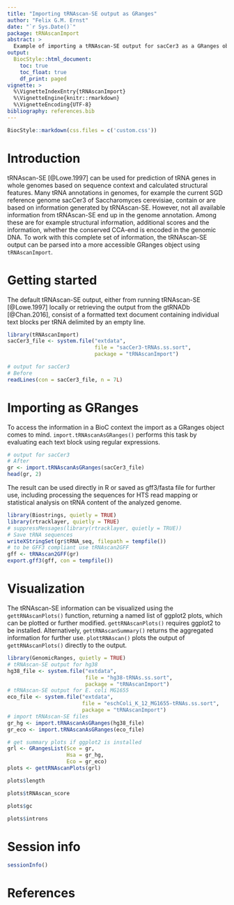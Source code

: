 ```yaml
---
title: "Importing tRNAscan-SE output as GRanges"
author: "Felix G.M. Ernst"
date: "`r Sys.Date()`"
package: tRNAscanImport
abstract: >
  Example of importing a tRNAscan-SE output for sacCer3 as a GRanges object
output: 
  BiocStyle::html_document:
    toc: true
    toc_float: true
    df_print: paged
vignette: >
  %\VignetteIndexEntry{tRNAscanImport}
  %\VignetteEngine{knitr::rmarkdown}
  %\VignetteEncoding{UTF-8}
bibliography: references.bib
---
```


```r
BiocStyle::markdown(css.files = c('custom.css'))
```

# Introduction

tRNAscan-SE [@Lowe.1997] can be used for prediction of tRNA genes in whole
genomes based on sequence context and calculated structural features. Many tRNA
annotations in genomes, for example the current SGD reference genome sacCer3 of
Saccharomyces cerevisiae, contain or are based on information generated by 
tRNAscan-SE. However, not all available information from tRNAscan-SE end up in 
the genome annotation. Among these are for example structural information, 
additional scores and the information, whether the conserved CCA-end is encoded
in the genomic DNA. To work with this complete set of information, the 
tRNAscan-SE output can be parsed into a more accessible GRanges object using 
`tRNAscanImport`.

# Getting started

The default tRNAscan-SE output, either from running tRNAscan-SE [@Lowe.1997]
locally or retrieving the output from the gtRNADb [@Chan.2016], consist of a 
formatted text document containing individual text blocks per tRNA delimited by 
an empty line.

```r
library(tRNAscanImport)
sacCer3_file <- system.file("extdata", 
                            file = "sacCer3-tRNAs.ss.sort", 
                            package = "tRNAscanImport")

# output for sacCer3
# Before
readLines(con = sacCer3_file, n = 7L)
```

# Importing as GRanges

To access the information in a BioC context the import as a GRanges object 
comes to mind. `import.tRNAscanAsGRanges()` performs this task by evaluating 
each text block using regular expressions. 

```r
# output for sacCer3
# After
gr <- import.tRNAscanAsGRanges(sacCer3_file)
head(gr, 2)
```

The result can be used directly in R or saved as gff3/fasta file for further
use, including processing the sequences for HTS read mapping or statistical
analysis on tRNA content of the analyzed genome.

```r
library(Biostrings, quietly = TRUE)
library(rtracklayer, quietly = TRUE)
# suppressMessages(library(rtracklayer, quietly = TRUE))
# Save tRNA sequences
writeXStringSet(gr$tRNA_seq, filepath = tempfile())
# to be GFF3 compliant use tRNAscan2GFF
gff <- tRNAscan2GFF(gr)
export.gff3(gff, con = tempfile())
```

# Visualization

The tRNAscan-SE information can be visualized using the `gettRNAscanPlots()`
function, returning a named list of ggplot2 plots, which can be plotted or
further modified. `gettRNAscanPlots()` requires ggplot2 to be installed.
Alternatively, `gettRNAscanSummary()` returns the aggregated information for
further use. `plottRNAscan()` plots the output of `gettRNAscanPlots()` 
directly to the output.

```r
library(GenomicRanges, quietly = TRUE)
# tRNAscan-SE output for hg38
hg38_file <- system.file("extdata", 
                         file = "hg38-tRNAs.ss.sort", 
                         package = "tRNAscanImport")
# tRNAscan-SE output for E. coli MG1655
eco_file <- system.file("extdata", 
                        file = "eschColi_K_12_MG1655-tRNAs.ss.sort", 
                        package = "tRNAscanImport")
# import tRNAscan-SE files
gr_hg <- import.tRNAscanAsGRanges(hg38_file)
gr_eco <- import.tRNAscanAsGRanges(eco_file)

# get summary plots if ggplot2 is installed
grl <- GRangesList(Sce = gr, 
                   Hsa = gr_hg, 
                   Eco = gr_eco)
plots <- gettRNAscanPlots(grl)
```
```r
plots$length
```
```r
plots$tRNAscan_score
```
```r
plots$gc
```
```r
plots$introns
```

# Session info

```r
sessionInfo()
```

# References